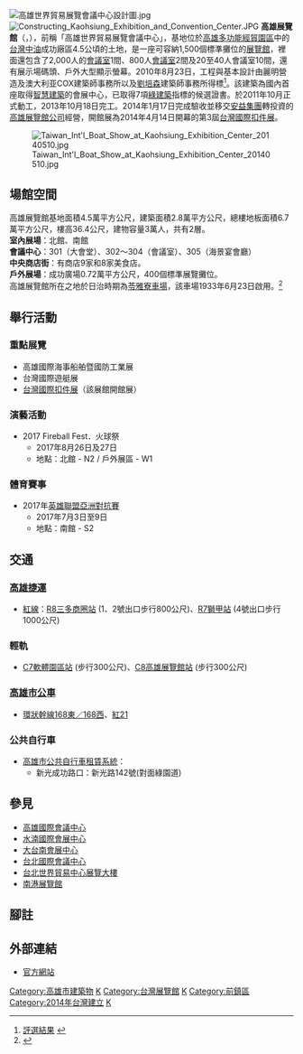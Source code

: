 {{Infobox building
| name              = 高雄展覽館
| logo              = Kaohsiung Exhibition Center logo.svg
| image             = Kaohsiung Exhibition Center 20160109.jpg
| caption           = 高雄展覽館正面全景圖 
| location          = {{TWN}}[[高雄市|高雄市]][[前鎮區|前鎮區]]<br />成功二路39號
| map_type          = Taiwan
| map_caption       = 在[[中華民國|中華民國]]（臺灣）的位置
| architect         = 澳大利亞COX建築師事務所<br>劉培森建築師事務所
| main_contractors    =麗明營造
| client            = [[中華民國經濟部|經濟部]][[經濟部國際貿易局|國際貿易局]]
| construction_start_date= 2011年10月27日
| completion_date   = 2013年10月18日
| cost              = 36.8億[[新臺幣|新臺幣]]
| height              =36.8公尺
| floor_count         = 3
| floor_area          = 66591.45平方公尺<ref name="使用執照">(102)高市工建築使字第01515號</ref>
|facilities=30,000人建物容量<br />1,500個標準展覽攤位<br />2,000人會議室1間<br />800人會議室2間<br />40人會議室4間<br />20人會議室6間
}}
[[File:高雄世界貿易展覽會議中心設計圖.jpg|thumb]]
[[File:Constructing_Kaohsiung_Exhibition_and_Convention_Center.JPG|thumb]]
'''高雄展覽館'''（{{lang-en|'''Kaohsiung Exhibition Center'''}}，'''{{lang|en|KEC}}'''），前稱「高雄世界貿易展覽會議中心」，基地位於[[高雄多功能經貿園區|高雄多功能經貿園區]]中的[[台灣中油|台灣中油]]成功廠區4.5公頃的土地，是一座可容納1,500個標準攤位的[[展覽館|展覽館]]，裡面還包含了2,000人的[[會議室|會議室]]1間、800人[[會議室|會議室]]2間及20至40人會議室10間，還有展示場碼頭、戶外大型顯示螢幕。2010年8月23日，工程與基本設計由麗明營造及澳大利亚COX建築師事務所以及[[劉培森|劉培森]]建築師事務所得標<ref>[http://kaohsiungworldtradecenter.tw/chinww02.html 評選結果] {{webarchive|url=https://web.archive.org/web/20101030081214/http://kaohsiungworldtradecenter.tw/chinww02.html |date=2010-10-30 }}</ref>。該建築為國內首座取得[[智慧建築|智慧建築]]的會展中心，已取得7項[[綠建築|綠建築]]指標的候選證書。於2011年10月正式動工，2013年10月18日完工。2014年1月17日完成驗收並移交[[安益集團|安益集團]]轉投資的[[高雄展覽館公司|高雄展覽館公司]]經營，開館展為2014年4月14日開幕的第3屆[[台灣國際扣件展|台灣國際扣件展]]。

[[File:Taiwan_Int'l_Boat_Show_at_Kaohsiung_Exhibition_Center_20140510.jpg|thumb]]

==場館空間==
高雄展覽館基地面積4.5萬平方公尺，建築面積2.8萬平方公尺，總樓地板面積6.7萬平方公尺，樓高36.4公尺，建物容量3萬人，共有2層。<br />
'''室內展場'''：北館、南館<br />
'''會議中心'''：301（大會堂）、302～304（會議室）、305（海景宴會廳）<br />
'''中央商店街'''：有商店9家和8家美食店。<br />
'''戶外展場'''：成功廣場0.72萬平方公尺，400個標準展覽攤位。<br />

高雄展覽館所在之地於日治時期為[[苓雅寮車場|苓雅寮車場]]，該車場1933年6月23日啟用。<ref>{{cite web|title=圖解高雄電子報第6期|url=http://ks.wordpedia.com/kao/epaper/epaper006.html|accessdate=2016-03-04|archive-date=2016-03-06|archive-url=https://web.archive.org/web/20160306151747/http://ks.wordpedia.com/kao/epaper/epaper006.html|dead-url=no}}</ref>

== 舉行活動 ==
=== 重點展覽 ===
* 高雄國際海事船舶暨國防工業展
* 台灣國際遊艇展
* [[台灣國際扣件展|台灣國際扣件展]]（該展館開館展）
=== 演藝活動 ===
* 2017 Fireball Fest．火球祭 
** 2017年8月26日及27日 
** 地點：北館 - N2 / 戶外展區 - W1

=== 體育賽事 ===
* 2017年[[英雄聯盟|英雄聯盟]][[英雄聯盟洲際系列賽|亞洲對抗賽]]
** 2017年7月3日至9日
** 地點：南館 - S2

==交通==
===[[高雄捷運|高雄捷運]]===
* [[高雄捷運紅線|紅線]]：[[三多商圈站|R8三多商圈站]] (1、2號出口步行800公尺)、[[獅甲站|R7獅甲站]] (4號出口步行1000公尺)
=== 輕軌 ===
* [[軟體園區站|C7軟體園區站]] (步行300公尺)、[[高雄展覽館站|C8高雄展覽館站]] (步行300公尺)
=== [[高雄市公車|高雄市公車]] ===
* [[高雄市公車環狀幹線|環狀幹線168東／168西]]、[[高雄市公車紅21路|紅21]]
===公共自行車===
* [[高雄市公共自行車租賃系統|高雄市公共自行車租賃系統]]：
** 新光成功路口：新光路142號(對面綠園道)

==參見==
*[[高雄國際會議中心|高雄國際會議中心]]
*[[水湳國際會展中心|水湳國際會展中心]]
*[[大台南會展中心|大台南會展中心]]
*[[台北國際會議中心|台北國際會議中心]]
*[[台北世界貿易中心|台北世界貿易中心展覽大樓]]
*[[台北南港展覽館1館|南港展覽館]]

== 腳註 ==
{{reflist}}

== 外部連結 ==
* [http://www.kecc.com.tw/tw/index.asp 官方網站] {{Wayback|url=http://www.kecc.com.tw/tw/index.asp |date=20160725122051 }}

{{Commons category|Kaohsiung Exhibition Center}}
{{高雄多功能經貿園區}}
{{高雄主題}}
{{portal bar|台灣|高雄|建築|經濟}}

[[Category:高雄市建築物|Category:高雄市建築物]]
[[Category:高雄市經濟|K]]
[[Category:台灣展覽館|Category:台灣展覽館]]
[[Category:會議中心|K]]
[[Category:前鎮區|Category:前鎮區]]
[[Category:2014年台灣建立|Category:2014年台灣建立]]
[[Category:2014年完工建築物|K]]